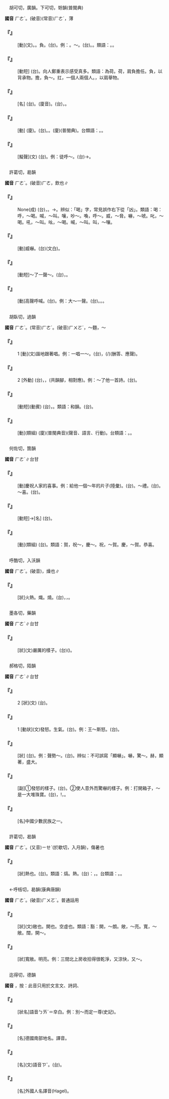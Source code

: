 
=={{ruby|荷|ㄏㄜˋ}}==

　胡可切，廣韻。下可切，哿韻(普閩典)

'''國音''' <rt>ㄏㄜˋ</rt>。(破音)(常音)<rt>ㄏㄜˊ</rt>{{ruby|。|ㄏㄜ}}，薄

    

==='''『{{ruby|荷|ㄏㄜˋ}}』'''===
: [動](文){{ruby|背|ㄅㄟ}}。{{ruby|扛|ㄎㄤˊ}}。負{{ruby|擔|ㄉㄢ}}。(台){{ruby|負|ㄏㄨ˫}}{{ruby|擔|ㄉㆰ}}。例：{{ruby|負|ㄈㄨˋ}}{{ruby|～|ㄏㄜˋ}}。～{{ruby|擔|ㄉㄢ}}。(台){{ruby|負|ㄏㄨ˫}}{{ruby|佩|ㄆㆮ˪}}{{ruby|也|ㄧㄚ˪}}。{{ruby|擔|ㄉㆩ}}。類語：{{ruby|佗|ㄊㄨㄛˊ}}。{{ruby|揹|ㄅㄟ}}。
    

==='''『{{ruby|感|ㄍㄢˇ}}{{ruby|荷|ㄏㄜˋ}}』'''===
: [動短] (台){{ruby|感|ㄍㆰˋ}}{{ruby|戴|ㄉㄞ˪}}。向人鄭重表示感受真多。類語：為荷。荷，肩負擔任。負，以背承物。擔，負～。扛，一個人{{ruby|～|ㄎㄤˊ}}兩個人{{ruby|～|ㄍㄤ}}。{{ruby|掮|ㄑㄧㄢˊ}}，以肩舉物。
    

==='''『{{ruby|電|ㄉㄧㄢˋ}}{{ruby|荷|ㄏㄜˋ}}』'''===
: [名] (台){{ruby|電|ㄉㄧㄢ˫}}{{ruby|荷|ㄜ˪}}。(廈音){{ruby|電|ㄉㄧㄢ˫}}{{ruby|荷|ㄏㄜˊ}}{{ruby|/|ㄜˊ}}。(台){{ruby|一|ㄐㄧㆵ ͘}}{{ruby|個|ㆤˊ}}{{ruby|物|ㆠㄨㆵ ͘}}{{ruby|體|ㄊㆤˋ}}{{ruby|內|ㄌㄞ˫}}{{ruby|所|ㄙㆦˋ}}{{ruby|帶|ㄉㄞ˪}}{{ruby|丌|ㄗㄨㄥ}}{{ruby|電|ㄉㄧㄢ˫}}{{ruby|量|ㄌㄧㆲ˫}}，{{ruby|用|ㄧㄥ˫}}{{ruby|/|ㄧㆲ˫}}{{ruby|庫|ㄎㆦ˪}}{{ruby|倫|ㄌㄨㄣˊ}}{{ruby|做|ㄗㄨㆤ˪}}{{ruby|/|ㄗㄜ˪}}{{ruby|單|ㄉㄢ}}{{ruby|位|ㄨㄧ˫}}。
    

==='''『{{ruby|荷|ㄏㄜˋ}}{{ruby|重|ㄓㄨㄥˋ}}』'''===
: [動] (廈){{ruby|荷|ㄏㄜ˫}}{{ruby|重|ㄉㄧㆲ˫}}。(台){{ruby|荷|ㄜ˪}}{{ruby|重|ㄉㄧㆲ˫}}。{{ruby|建|ㄍㄧㄢ˪}}{{ruby|築|ㄉㄧㆦㆶ}}{{ruby|物|ㆠㄨㆵ ͘}}{{ruby|擋|ㄉㆲ˪}}{{ruby|會|ㄨㆤ˫}}{{ruby|/|ㆤ˫}}{{ruby|住|ㄉㄧㄠˊ}}{{ruby|丌|ㆤ}}{{ruby|重|ㄉㄤ˫}}{{ruby|量|ㄌㄧㆲ˫}}。(廈){{ruby|硩|ㄉㆤㆷ}}{{ruby|重|ㄉㄤ˫}}(普閩典)。台類語：{{ruby|載|ㄗㄞ˪}}{{ruby|重|ㄉㄤ˫}}。{{ruby|接|ㄐㄧㆷ}}{{ruby|載|ㄗㄞ˪}}。
    

==='''『{{ruby|荷|ㄏㄜˋ}}{{ruby|荷|ㄏㄜˋ}}』'''===
: [擬聲](文) (台){{ruby|表|ㄅㄧㄠˋ}}{{ruby|示|ㄒㄧ˫}}{{ruby|失|ㄒㄧㆴ}}{{ruby|意|ㄧ˪}}{{ruby|怨|ㄨㄢ˪}}{{ruby|怒|ㄋㆦ˫}}。例：徒呼～。(台){{ruby|乾|ㄍㄢ}}{{ruby|乾|ㄉㄚ}}{{ruby|<mark>&#xfa0a3;</mark>|ㄏㆮ˪}}{{ruby|<mark>&#xfa0a3;</mark>|ㄏㆮ˪}}{{ruby|叫|ㄍㄧㄜ˪}}{{ruby|而|ㆢㄧˊ}}{{ruby|/|ㄌㄧˊ}}{{ruby|已|ㄧˋ}}→{{ruby|爾|ㄋㄧㄚ˫}}{{ruby|爾|ㄋㄧㄚ˫}}。
    

=={{ruby|喝|ㄏㄜˋ}}==

　許葛切，曷韻

'''國音''' <rt>ㄏㄜˋ</rt>。(破音)<rt>ㄏㄜ</rt>，飲也∥

    

==='''『{{ruby|當|ㄉㄤ}}{{ruby|頭|ㄊㄡˊ}}{{ruby|棒|ㄅㄤˋ}}{{ruby|喝|ㄏㄜˋ}}』'''===
: None(成) (台){{ruby|禪|ㄒㄧㆰˊ}}{{ruby|宗|ㄗㆲ}}{{ruby|和|ㄏㄨㆤˊ}}{{ruby|/|ㄏㆤˊ}}{{ruby|尚|ㄒㄧㆧ˫}}{{ruby|/|ㄒㄧㆫ˫}}{{ruby|對|ㄉㄨㄧ˪}}{{ruby|待|ㄊㄞ˫}}{{ruby|新|ㄒㄧㄣ}}{{ruby|來|ㄌㄞˊ}}{{ruby|學|ㄏㄚㆶ ͘}}{{ruby|徒|ㄉㆦˊ}}{{ruby|常|ㄒㄧㆲˊ}}{{ruby|用|ㄧㄥ˫}}{{ruby|/|ㄧㆲ˫}}{{ruby|槓|ㄍㆲ˪}}{{ruby|槌|ㄊㄨㄧˊ}}{{ruby|哄|ㄏㄤˋ}}{{ruby|喝|ㄏㄨㄚㆷ}}{{ruby|一|ㄐㄧㆵ ͘}}{{ruby|聲|ㄒㄧㆩ}}，{{ruby|促|ㄑㄧㆦㆶ}}{{ruby|使|ㄙㄨ˪}}{{ruby|領|ㄌㄧㄥˋ}}{{ruby|悟|ㆣㆦ˫}}。→{{ruby|轉|ㄗㄨㄢˋ}}{{ruby|指|ㄐㄧˋ}}{{ruby|叫|ㄍㄧㄜ˪}}{{ruby|人|·ㄌㄤˊ}}{{ruby|醒|ㄘㆥˋ}}{{ruby|悟|ㆣㆦ˫}}{{ruby|丌|ㆤ}}{{ruby|警|ㄍㄧㄥˋ}}{{ruby|告|ㄍㄜ˪}}。辨似：「喝」字，常見誤作右下從「凶」。類語：喝：呼，～喝。喊，～叫。嚷，吵～。喚，呼～。威，～脅。嚇，～唬。叱，～喝。吼，～叫。吆，～喝。喊，～叫。叫，～嚷。
    

==='''『{{ruby|恐|ㄎㄨㄥˇ}}{{ruby|喝|ㄏㄜˋ}}』'''===
: [動]威嚇。(台){{ruby|恐|ㄎㄧㆲˋ}}{{ruby|喝|ㄏㄚㆵ}}(文白)。
    

==='''『{{ruby|喝|ㄏㄜˋ}}{{ruby|采|ㄘㄞˇ}}』'''===
: [動短]～了一聲～。(台){{ruby|出|ㄘㄨㆵ}}{{ruby|大|ㄉㄨㄚ˫}}{{ruby|聲|ㄒㄧㆩ}}{{ruby|發|ㄏㄨㄚㆵ}}{{ruby|出|ㄘㄨㆵ}}{{ruby|呵|ㄜ}}{{ruby|咾|ㄌㄜˋ}}{{ruby|丌|ㆤ}}{{ruby|聲|ㄒㄧㆩ}}{{ruby|說|ㄙㆤㆷ}}，{{ruby|帶|ㄉㄨㄚ˪}}{{ruby|撲|ㄆㄚㆷ}}{{ruby|博|ㄆㆦㆶ ͘}}{{ruby|仔|ㄚ}}。
    

==='''『{{ruby|喝|ㄏㄜˋ}}』'''===
: [動]高聲呼喊。(台){{ruby|大|ㄉㄨㄚ˫}}{{ruby|聲|ㄒㄧㆩ}}{{ruby|喝|ㄏㄨㄚㆷ}}。例：大～一聲。(台){{ruby|大|ㄉㄨㄚ˫}}{{ruby|喝|ㄏㄨㄚㆷ}}{{ruby|一|ㄐㄧㆵ ͘}}{{ruby|聲|ㄒㄧㆩ}}。{{ruby|大|ㄉㄨㄚ˫}}{{ruby|大|ㄉㄨㄚ˫}}{{ruby|聲|ㄒㄧㆩ}}{{ruby|喝|ㄏㄨㄚㆷ}}{{ruby|一|ㄐㄧㆵ ͘}}{{ruby|下|·ㆤ˫}}。{{ruby|喝|ㄏㄨㄚㆷ}}{{ruby|一|ㄐㄧㆵ ͘}}{{ruby|聲|ㄒㄧㆩ}}{{ruby|誠|ㄐㄧㆩˊ}}{{ruby|大|ㄉㄨㄚ˫}}{{ruby|聲|ㄒㄧㆩ}}。
    

=={{ruby|和|ㄏㄜˋ}}==

　胡臥切，過韻

'''國音''' <rt>ㄏㄜˋ</rt>。(常音)<rt>ㄏㄜˊ</rt>。(破音)<rt>ㄏㄨㄛˊ</rt>，～麵{{ruby|。|ㄏㄨㄛˋ}}，～

    

==='''『{{ruby|和|ㄏㄜˋ}}』'''===
:1  [動](文){{ruby|和|ㄏㄜˊ}}諧地跟著唱。例：一唱一～。(台){{ruby|一|ㄐㄧㆵ ͘}}{{ruby|個|ㆤˊ}}{{ruby|先|ㄒㄧㄥ}}{{ruby|唱|ㄑㄧㆧ˪}}{{ruby|/|ㄑㄧㆫ˪}}，{{ruby|另|ㄌㄧㄥ˫}}{{ruby|一|ㄐㄧㆵ ͘}}{{ruby|個|ㆤˊ}}(/{{ruby|一|ㄐㄧㆵ ͘}}{{ruby|邊|ㄅㆪ}}){{ruby|應|ㄧㄥ˪}}{{ruby|和|ㄏㄜ˫}}(酬答、應聲)。
    

==='''『{{ruby|和|ㄏㄜˋ}}』'''===
:2  [外動] (台){{ruby|依|ㄧ}}{{ruby|照|ㄐㄧㄠ˪}}{{ruby|別|ㄅㄚㆵ ͘}}{{ruby|人|ㄌㄤˊ}}{{ruby|丌|ㆤ}}{{ruby|詩|ㄒㄧ}}{{ruby|詞|ㄙㄨˊ}}{{ruby|丌|ㆤ}}{{ruby|體|ㄊㆤˋ}}{{ruby|裁|ㄗㄞˊ}}{{ruby|/|ㄘㄞˊ}}，{{ruby|題|ㄉㄨㆤˊ}}{{ruby|/|ㄉㆤˊ}}{{ruby|材|ㄗㄞˊ}}{{ruby|做|ㄗㄨㆤ˪}}{{ruby|/|ㄗㄜ˪}}{{ruby|出|ㄘㄨㆵ}}{{ruby|聲|ㄒㄧㆩ}}{{ruby|音|ㄧㆬ}}，{{ruby|韻|ㄨㄣ˫}}{{ruby|腳|ㄎㄚ}}{{ruby|相|ㄒㄧㄜ}}{{ruby|應|ㄧㄣ˪}}{{ruby|和|ㄏㄜ˫}}(共韻腳，相對應){{ruby|丌|ㆤ}}{{ruby|酬|ㄒㄧㄨˊ}}{{ruby|奏|ㄗㄠ˪}}{{ruby|篇|ㄆㄧㄢ}}{{ruby|章|ㄐㄧㆧ}}{{ruby|/|ㄐㄧㆲ}}。例：～了他一首詩。(台){{ruby|和|ㄏㄜ˫}}{{ruby|→|ㄏㄜˊ}}{{ruby|伊|ㄧ}}{{ruby|丌|ㆤ}}{{ruby|詩|ㄒㄧ}}{{ruby|作|ㄗㄜ˪}}{{ruby|一|ㄐㄧㆵ ͘}}{{ruby|首|ㄒㄧㄨˋ}}。
    

==='''『{{ruby|和|ㄏㄜˋ}}{{ruby|詩|ㄕ}}』'''===
: [動短](動賓) (台){{ruby|依|ㄧ}}{{ruby|照|ㄐㄧㄠ˪}}{{ruby|別|ㄅㄚㆵ ͘}}{{ruby|人|ㄌㄤˊ}}{{ruby|丌|ㆤ}}{{ruby|詩|ㄒㄧ}}{{ruby|丌|ㆤ}}{{ruby|格|ㄍㄧㆤㆶ}}{{ruby|律|ㄌㄨㆵ ͘}}，{{ruby|韻|ㄨㄣ˫}}{{ruby|腳|ㄎㄚ}}{{ruby|作|ㄗㆦㆶ}}{{ruby|詩|ㄒㄧ}}。類語：和韻。(台){{ruby|和|ㄏㄜˊ}}{{ruby|別|ㄅㄚㆵ ͘}}{{ruby|人|ㄌㄤˊ}}{{ruby|丌|ㆤ}}{{ruby|詩|ㄒㄧ}}{{ruby|而|ㆢㄧˊ}}{{ruby|/|ㄌㄧˊ}}{{ruby|用|ㄧㄥ˫}}{{ruby|/|ㄧㆲ˫}}{{ruby|伊|ㄧ}}{{ruby|丌|ㆤ}}{{ruby|原|ㆣㄨㄢˊ}}{{ruby|韻|ㄨㄣ˫}}。
    

==='''『{{ruby|應|ㄧㄥˋ}}{{ruby|和|ㄏㄜˋ}}』'''===
: [動](類組) (廈){{ruby|應|ㄧㄥ˪}}{{ruby|和|ㄏㄜˊ}}(普閩典音)(聲音、語言、行動){{ruby|相|ㄒㄧㄜ}}{{ruby|呼|ㄏㆦ}}{{ruby|應|ㄧㄥ˪}}。台類語：{{ruby|呼|ㄏㆦ}}{{ruby|應|ㄧㄥ˪}}。{{ruby|趁|ㄊㄢ˪}}{{ruby|人|ㄌㄤˊ}}{{ruby|喊|ㄏㄢˋ}}。
    

=={{ruby|賀|ㄏㄜˋ}}==

　何佐切，箇韻

'''國音''' <rt>ㄏㄜˋ</rt>∥台甘

    

==='''『{{ruby|賀|ㄏㄜˋ}}』'''===
: [動]慶祝人家的喜事。例：給他一個～年的片子(陸彙)。(台){{ruby|寄|ㄍㄧㄚ˪}}{{ruby|一|ㄐㄧㆵ ͘}}{{ruby|張|ㄉㄧㆧ}}{{ruby|/|ㄉㄧㆫ}}{{ruby|拜|ㄅㄞ˪}}{{ruby|正|ㄐㄧㆩ}}{{ruby|丌|ㆤ}}{{ruby|明|ㆠㄧㄥˊ}}{{ruby|信|ㄒㄧㄣ˪}}{{ruby|片|ㄆㆪˋ}}{{ruby|付|ㄏㆦ˫}}{{ruby|伊|·ㄧ}}。～禮。(台){{ruby|賀|ㄏㄜ˫}}{{ruby|禮|ㄌㆤˋ}}。～喜。(台){{ruby|賀|ㄏㄜ˫}}{{ruby|喜|ㄏㄧˋ}}。
    

==='''『{{ruby|賀|ㄏㄜˋ}}{{ruby|禮|ㄌㄧˇ}}』'''===
: [動短]→[名] (台){{ruby|祝|ㄐㄧㆦㆶ}}{{ruby|賀|ㄏㄜ˫}}{{ruby|時|ㄒㄧˊ}}{{ruby|贈|ㄐㄧㄥ˫}}{{ruby|送|ㄙㄤ˪}}{{ruby|丌|ㆤ}}{{ruby|禮|ㄌㆤˋ}}{{ruby|物|ㆠㄨㆵ ͘}}。
    

==='''『{{ruby|祝|ㄓㄨˋ}}{{ruby|賀|ㄏㄜˋ}}』'''===
: [動](類組) (台){{ruby|祝|ㄐㄧㆦㆶ}}{{ruby|賀|ㄏㄜ˫}}。類語：賀，祝～，慶～。祝，～賀。慶，～賀。恭喜。
    

=={{ruby|熇|ㄏㄜˋ}}==

　呼酷切，入沃韻

'''國音''' <rt>ㄏㄜˋ</rt>。(破音){{ruby|(文)|ㄏㄨˋ}}{{ruby|。|ㄎㄠˇ}}，燥也∥

    

==='''『{{ruby|熇|ㄏㄜˋ}}{{ruby|熇|ㄏㄜˋ}}』'''===
: [狀]火熱。熾。燒。(台){{ruby|火|ㄏㄨㆤˋ}}{{ruby|/|ㄏㆤˋ}}{{ruby|旺|ㆲ˫}}，{{ruby|大|ㄉㄨㄚ˫}}，{{ruby|燒|ㄒㄧㄜ}}{{ruby|丌|ㆤ}}{{ruby|款|ㄎㄨㄢˋ}}{{ruby|式|ㄒㄧㆤㆶ}}{{ruby|/|ㄒㄧㆵ}}。
    

=={{ruby|嗃|ㄏㄜˋ}}==

　墨各切，藥韻

'''國音''' <rt>ㄏㄜˋ</rt>∥台甘

    

==='''『{{ruby|嗃|ㄏㄜˋ}}』'''===
: [狀](文)嚴厲的樣子。(台){{ruby|真|ㄐㄧㄣ}}{{ruby|嚴|ㆣㄧㆰˊ}}({{ruby|格|ㄍㆤㆷ}}){{ruby|丌|ㆤ}}{{ruby|款|ㄎㄨㄢˋ}}。
    

=={{ruby|赫|ㄏㄜˋ}}==

　郝格切，陌韻

'''國音''' <rt>ㄏㄜˋ</rt>∥台甘

    

==='''『{{ruby|赫|ㄏㄜˋ}}』'''===
:2  [狀](文) (台){{ruby|火|ㄏㄨㆤˋ}}{{ruby|/|ㄏㆤˋ}}{{ruby|/|ㄏㄜˋ}}{{ruby|紅|ㄤˊ}}{{ruby|丌|ㆤ}}{{ruby|款|ㄎㄨㄢˋ}}。
    

==='''『{{ruby|赫|ㄏㄜˋ}}』'''===
:1  [動狀](文)發怒。生氣。(台){{ruby|受|ㄒㄧㄨ˫}}{{ruby|氣|ㄎㄧ˪}}。例：王～斯怒。(台){{ruby|王|ㆲˊ}}{{ruby|赫|ㄏㄧㆤㆶ}}{{ruby|然|ㆢㄧㄢˊ}}{{ruby|/|ㄌㄧㄢˊ}}{{ruby|受|ㄒㄧㄨ˫}}{{ruby|氣|ㄎㄧ˪}}{{ruby|起|·ㄎㄧˋ}}{{ruby|來|·ㄌㄞˊ}}。
    

==='''『{{ruby|顯|ㄒㄧㄢˇ}}{{ruby|赫|ㄏㄜˋ}}』'''===
: [狀] (台){{ruby|顯|ㄏㄧㄢˋ}}{{ruby|明|ㆠㄧㄥˊ}}{{ruby|盛|ㄒㄧㄥ˫}}{{ruby|大|ㄉㄨㄚ˫}}{{ruby|丌|ㆤ}}{{ruby|款|ㄎㄨㄢˋ}}。例：聲勢～。(台){{ruby|聲|ㄒㄧㆩ}}{{ruby|勢|ㄙㆤ˪}}{{ruby|真|ㄐㄧㄣ}}{{ruby|大|ㄉㄨㄚ˫}}。辨似：不可誤寫「顯嚇」。嚇，驚～。赫，顯著，盛大。
    

==='''『{{ruby|赫|ㄏㄜˋ}}{{ruby|然|ㄖㄢˊ}}』'''===
: [副]①發怒的樣子。(台){{ruby|受|ㄒㄧㄨ˫}}{{ruby|氣|ㄎㄧ˪}}{{ruby|丌|ㆤ}}{{ruby|款|ㄎㄨㄢˋ}}{{ruby|式|ㄒㄧㆤㆶ}}{{ruby|/|ㄒㄧㆵ}}。②使人意外而驚嚇的樣子。例：打開箱子，～是一大堆珠寶。(台){{ruby|箱|ㄒㄧㆧ}}{{ruby|/|ㄒㄧㆫ}}{{ruby|蓋|ㄍㄨㄚ˪}}{{ruby|一|ㄐㄧㆵ ͘}}{{ruby|下|·ㆤ˫}}{{ruby|掀|ㄏㄧㄢ}}{{ruby|開|ㄎㄨㄧ}}，{{ruby|<mark>&#xf91af;</mark>|ㆣㄨㄚ˪}}!{{ruby|<mark>&#xffa49;</mark>|ㆠㆤㆷ}}{{ruby|/|ㆠㄨㆤㆷ ͘}}{{ruby|驚|ㄍㄧㆩ}}{{ruby|人|ㄌㄤˊ}}，{{ruby|一|ㄐㄧㆵ ͘}}{{ruby|大|ㄉㄨㄚ˫}}{{ruby|堆|ㄉㄨㄧ}}{{ruby|丌|ㆤ}}{{ruby|珠|ㄗㄨ}}{{ruby|寶|ㄅㄜˋ}}。
    

==='''『{{ruby|赫|ㄏㄜˋ}}{{ruby|哲|ㄓㄜˊ}}{{ruby|族|ㄗㄨˊ}}』'''===
: [名]中國少數民族之一。
    

=={{ruby|暍|ㄏㄜˋ}}==

　許葛切，曷韻

'''國音''' <rt>ㄏㄜˋ</rt>。(又音)<rt>ㄧㄝˋ</rt>(於歇切，入月韻)，傷暑也

    

==='''『{{ruby|暍|ㄏㄜˋ}}』'''===
: [狀]熱也。(台){{ruby|燒|ㄒㄧㄜ}}{{ruby|熱|ㆡㄨㄚㆷ ͘}}{{ruby|/|ㄌㄨㄚㆷ ͘}}。類語：熇。熱。(台)：{{ruby|暍|ㄏㄚㆷ}}，{{ruby|喝|ㄏㄜ}}。台類語：{{ruby|熇|ㄏㄜ}}。{{ruby|熇|ㄏㄚㆷ}}{{ruby|/|ㄏㆩㆷ}}。
    

=={{ruby|豁|ㄏㄜˋ}}==

　←呼栝切，曷韻{{ruby|＝|ㄏㄨㄛˋ}}(康典唐韻)

'''國音''' <rt>ㄏㄜˋ</rt>。(破音)<rt>ㄏㄨㄛˋ</rt>。普通話用{{ruby|：|ㄏㄨㄛ}}{{ruby|、|ㄏㄨㄛˋ}}{{ruby|、|ㄏㄨㄚˊ}}

    

==='''『{{ruby|豁|ㄏㄜˋ}}{{ruby|如|ㄖㄨˊ}}』'''===
: [狀](文)敞也。開也。空虛也。類語：豁：開，～朗。敞，～亮。寬，～敞。闊，開～。
    

==='''『{{ruby|豁|ㄏㄜˋ}}{{ruby|亮|·ㄌㄧㄤ}}』'''===
: [狀]寬敞。明亮。例：三間北上房收拾得很乾淨，又涼快，又～。
    

=={{ruby|黑|ㄏㄜˋ}}==

　迄得切，德韻

'''國音''' {{ruby|(文)|ㄏㄜˋ}}，按：此音只用於文言文、詩詞、

    

==='''『{{ruby|黑|ㄏㄜˋ}}{{ruby|白|ㄅㄛˊ}}』'''===
: [狀名]語音{{ruby|：|ㄏㄟ}}<rt>ㄅㄞˊ</rt>＝皁白。例：別～而定一尊(史記)。
    

==='''『{{ruby|慕|ㄇㄨˋ}}{{ruby|尼|ㄋㄧˊ}}{{ruby|黑|ㄏㄜˋ}}』'''===
: [名]德國南部地名。譯音。
    

==='''『{{ruby|黑|ㄏㄜˋ}}{{ruby|子|ㄗˇ}}』'''===
: [名](文)語音{{ruby|：|ㄏㄟ}}<rt>ㄗˇ</rt>。(台){{ruby|烏|ㆦ}}{{ruby|痣|ㄍㄧ˪}}。
    

==='''『{{ruby|黑|ㄏㄜˋ}}{{ruby|格|ㄍㄜˊ}}{{ruby|爾|ㄦˇ}}』'''===
: [名]外國人名譯音(Hagel)。
    
